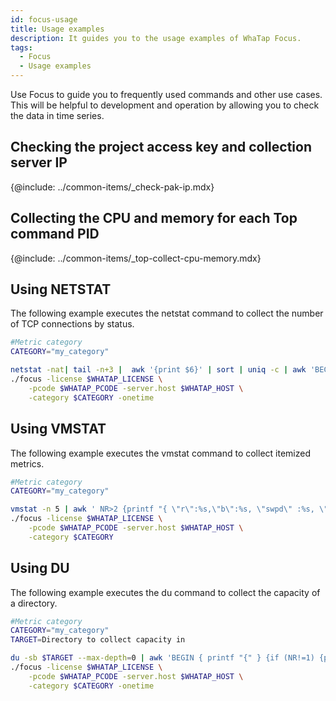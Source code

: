 ```yaml
---
id: focus-usage
title: Usage examples
description: It guides you to the usage examples of WhaTap Focus.
tags:
  - Focus
  - Usage examples
---
```



Use Focus to guide you to frequently used commands and other use cases. This will be helpful to development and operation by allowing you to check the data in time series.

## Checking the project access key and collection server IP

{@include: ../common-items/_check-pak-ip.mdx}

## Collecting the CPU and memory for each Top command PID

{@include: ../common-items/_top-collect-cpu-memory.mdx}

## Using NETSTAT

The following example executes the netstat command to collect the number of TCP connections by status.

```bash title='Linux Shell'
#Metric category
CATEGORY="my_category"

netstat -nat| tail -n+3 |  awk '{print $6}' | sort | uniq -c | awk 'BEGIN { printf "{" } {if (NR!=1) {printf ", "}}{printf "\"%s\":%s",$2,$1} END { print "}" }' | \
./focus -license $WHATAP_LICENSE \
    -pcode $WHATAP_PCODE -server.host $WHATAP_HOST \
    -category $CATEGORY -onetime
```

## Using VMSTAT

The following example executes the vmstat command to collect itemized metrics.

```bash title='Linux Shell'
#Metric category
CATEGORY="my_category"

vmstat -n 5 | awk ' NR>2 {printf "{ \"r\":%s,\"b\":%s, \"swpd\" :%s, \"free\" :%s, \"buff\" :%s, \"cache\" :%s, \"si\" :%s, \"so\":%s, \"bi\" :%s, \"bo\" :%s,  \"in\" :%s,  \"cs\":%s, \"us\":%s, \"sy\":%s, \"id\":%s, \"wa\":%s, \"st\" :%s }\n", $1,$2, $3,$4, $5,$6, $7,$8, $9,$10, $11,$12, $13,$14, $15,$16,$17}\n' | \
./focus -license $WHATAP_LICENSE \
    -pcode $WHATAP_PCODE -server.host $WHATAP_HOST \
    -category $CATEGORY
```

## Using DU

The following example executes the du command to collect the capacity of a directory.

```bash title='Linux Shell'
#Metric category
CATEGORY="my_category"
TARGET=Directory to collect capacity in

du -sb $TARGET --max-depth=0 | awk 'BEGIN { printf "{" } {if (NR!=1) {printf ", "}}{printf "\"%s\":%s",$2,$1} END { print "}" }' | \
./focus -license $WHATAP_LICENSE \
    -pcode $WHATAP_PCODE -server.host $WHATAP_HOST \
    -category $CATEGORY -onetime
```
